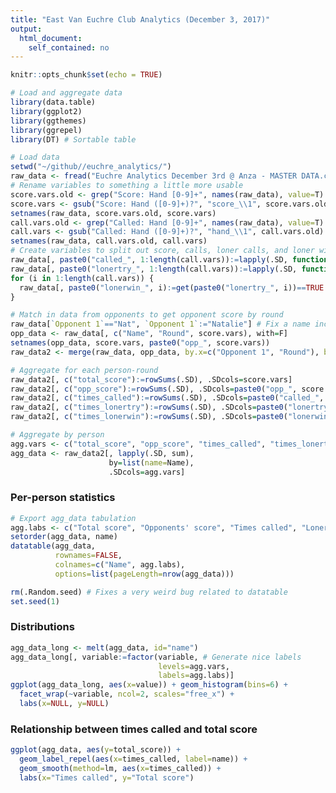 ```yaml
---
title: "East Van Euchre Club Analytics (December 3, 2017)"
output:
  html_document:
    self_contained: no
---
```


```r
knitr::opts_chunk$set(echo = TRUE)
```

```r
# Load and aggregate data
library(data.table)
library(ggplot2)
library(ggthemes)
library(ggrepel)
library(DT) # Sortable table

# Load data
setwd("~/github//euchre_analytics/")
raw_data <- fread("Euchre Analytics December 3rd @ Anza - MASTER DATA.csv")
# Rename variables to something a little more usable
score.vars.old <- grep("Score: Hand [0-9]+", names(raw_data), value=T)
score.vars <- gsub("Score: Hand ([0-9]+)?", "score_\\1", score.vars.old)
setnames(raw_data, score.vars.old, score.vars)
call.vars.old <- grep("Called: Hand [0-9]+", names(raw_data), value=T)
call.vars <- gsub("Called: Hand ([0-9]+)?", "hand_\\1", call.vars.old)
setnames(raw_data, call.vars.old, call.vars)
# Create variables to split out score, calls, loner calls, and loner wins by hand
raw_data[, paste0("called_", 1:length(call.vars)):=lapply(.SD, function(x) x=="v" | x == "x"), .SDcols=call.vars]
raw_data[, paste0("lonertry_", 1:length(call.vars)):=lapply(.SD, function(x) x=="x"), .SDcols=call.vars]
for (i in 1:length(call.vars)) {
  raw_data[, paste0("lonerwin_", i):=get(paste0("lonertry_", i))==TRUE & get(score.vars[i])==4]
}

# Match in data from opponents to get opponent score by round
raw_data[`Opponent 1`=="Nat", `Opponent 1`:="Natalie"] # Fix a name inconsistency
opp_data <- raw_data[, c("Name", "Round", score.vars), with=F]
setnames(opp_data, score.vars, paste0("opp_", score.vars))
raw_data2 <- merge(raw_data, opp_data, by.x=c("Opponent 1", "Round"), by.y=c("Name", "Round"))

# Aggregate for each person-round
raw_data2[, c("total_score"):=rowSums(.SD), .SDcols=score.vars]
raw_data2[, c("opp_score"):=rowSums(.SD), .SDcols=paste0("opp_", score.vars)]
raw_data2[, c("times_called"):=rowSums(.SD), .SDcols=paste0("called_", 1:length(call.vars))]
raw_data2[, c("times_lonertry"):=rowSums(.SD), .SDcols=paste0("lonertry_", 1:length(call.vars))]
raw_data2[, c("times_lonerwin"):=rowSums(.SD), .SDcols=paste0("lonerwin_", 1:length(call.vars))]

# Aggregate by person
agg.vars <- c("total_score", "opp_score", "times_called", "times_lonertry", "times_lonerwin")
agg_data <- raw_data2[, lapply(.SD, sum),
                      by=list(name=Name),
                      .SDcols=agg.vars]
```

### Per-person statistics

```r
# Export agg_data tabulation
agg.labs <- c("Total score", "Opponents' score", "Times called", "Loner attempts", "Loner wins")
setorder(agg_data, name)
datatable(agg_data,
          rownames=FALSE,
          colnames=c("Name", agg.labs),
          options=list(pageLength=nrow(agg_data)))
```

```r
rm(.Random.seed) # Fixes a very weird bug related to datatable
set.seed(1)
```

### Distributions

```r
agg_data_long <- melt(agg_data, id="name")
agg_data_long[, variable:=factor(variable, # Generate nice labels
                                 levels=agg.vars,
                                 labels=agg.labs)]
ggplot(agg_data_long, aes(x=value)) + geom_histogram(bins=6) +
  facet_wrap(~variable, ncol=2, scales="free_x") +
  labs(x=NULL, y=NULL)
```


### Relationship between times called and total score

```r
ggplot(agg_data, aes(y=total_score)) +
  geom_label_repel(aes(x=times_called, label=name)) +
  geom_smooth(method=lm, aes(x=times_called)) +
  labs(x="Times called", y="Total score")
```
